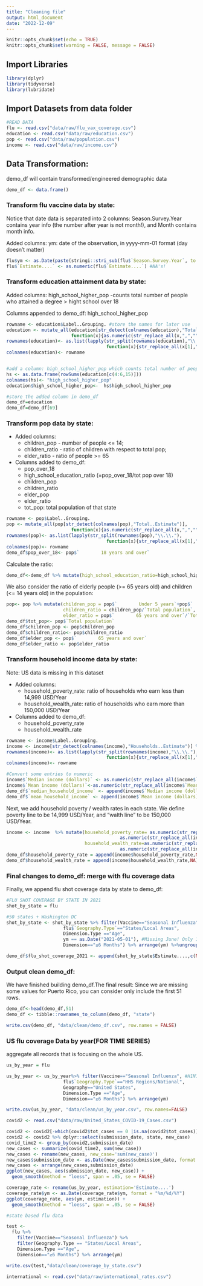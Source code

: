 ```yaml
---
title: "Cleaning file"
output: html_document
date: "2022-12-09"
---
```


````r
knitr::opts_chunk$set(echo = TRUE)
knitr::opts_chunk$set(warning = FALSE, message = FALSE) 
````

## Import Libraries

```r
library(dplyr)
library(tidyverse)
library(lubridate)
```

## Import Datasets from data folder

```r
#READ DATA
flu <- read.csv("data/raw/flu_vax_coverage.csv")
education <- read.csv("data/raw/education.csv")
pop <- read.csv("data/raw/population.csv")
income <- read.csv("data/raw/income.csv")
```

## Data Transformation:

demo_df will contain transformed/engineered demographic data
```r
demo_df <- data.frame()
```


### Transform flu vaccine data by state:

Notice that date data is separated into 2 columns: Season.Survey.Year contains year info (the number after year is not month!), and Month contains month info. 

Added columns: ym: date of the observation, in yyyy-mm-01 format (day doesn't matter)

```r
flu$ym <- as.Date(paste(stringi::stri_sub(flu$`Season.Survey.Year`, to = 4),"-", flu$Month, "-1", sep = ""))
flu$`Estimate....` <- as.numeric(flu$`Estimate....`) #NA's!
```

### Transform education attainment data by state:

Added columns: high_school_higher_pop -counts total number of people who attained a degree > hight school over 18

Columns appended to demo_df: high_school_higher_pop
               
```r
rowname <- education$Label..Grouping. #store the names for later use
education <- mutate_all(education[str_detect(colnames(education),"Total..Estimate")],
                        function(x){as.numeric(str_replace_all(x,",",""))})%>% t() %>% as.data.frame() #Convert all entries to numeric
rownames(education)<- as.list(lapply(str_split(rownames(education),"\\.\\."),
                                     function(x){str_replace_all(x[1],"\\."," ")})) #Transform state names
colnames(education)<- rowname


#add a column: high_school_higher_pop which counts total number of people who attained a degree > high  school over 18
hs <- as.data.frame(rowSums(education[c(4:6,15)]))
colnames(hs)<- "high_school_higher_pop"
education$high_school_higher_pop<-  hs$high_school_higher_pop

#store the added column in demo_df
demo_df=education
demo_df=demo_df[69]
```

### Transform pop data by state:

* Added columns: 
  + children_pop - number of people <= 14; 
  + children_ratio - ratio of children with respect to total pop; 
  + elder_ratio - ratio of people >= 65

* Columns added to demo_df:
  + pop_over_18
  + high_school_education_ratio (=pop_over_18/tot pop over 18)
  + children_pop
  + children_ratio
  + elder_pop
  + elder_ratio 
  + tot_pop: total population of that state


```r
rowname <- pop$Label..Grouping.
pop <- mutate_all(pop[str_detect(colnames(pop),"Total..Estimate")],
                        function(x){as.numeric(str_replace_all(x,",",""))})%>% t() %>% as.data.frame() #Convert all entries to numeric
rownames(pop)<- as.list(lapply(str_split(rownames(pop),"\\.\\."),
                                     function(x){str_replace_all(x[1],"\\."," ")})) #Transform state names
colnames(pop)<- rowname
demo_df$pop_over_18<- pop$`        18 years and over`
```

Calculate the ratio:

```r
demo_df<-demo_df %>% mutate(high_school_education_ratio=high_school_higher_pop/pop_over_18)
```

We also consider the ratio of elderly people (>= 65 years old) and children (<= 14 years old) in the population:

```r
pop<- pop %>% mutate(children_pop = pop$`        Under 5 years`+pop$`        5 to 9 years` +pop$`        10 to 14 years`,
                     children_ratio = children_pop/`Total population`,
                     elder_ratio = pop$`        65 years and over`/`Total population`)
demo_df$tot_pop<- pop$`Total population`
demo_df$children_pop <- pop$children_pop
demo_df$children_ratio<- pop$children_ratio
demo_df$elder_pop <- pop$`        65 years and over`
demo_df$elder_ratio <- pop$elder_ratio
```

### Transform household income data by state:

Note: US data is missing in this dataset

* Added columns:
  + household_poverty_rate: ratio of households who earn less than 14,999 USD/Year
  + household_wealth_rate: ratio of households who earn more than 150,000 USD/Year 
* Columns added to demo_df:
  + household_poverty_rate
  + household_wealth_rate

```r
rowname <- income$Label..Grouping.
income <- income[str_detect(colnames(income),"Households..Estimate")] %>% t() %>% as.data.frame()
rownames(income)<- as.list(lapply(str_split(rownames(income),"\\.\\."),
                                     function(x){str_replace_all(x[1],"\\."," ")})) #Transform state names
colnames(income)<- rowname

#Convert some entries to numeric
income$`Median income (dollars)` <- as.numeric(str_replace_all(income$`Median income (dollars)`,",","")) 
income$`Mean income (dollars)`<-as.numeric(str_replace_all(income$`Mean income (dollars)`,",",""))
demo_df$`median_household_income` <- append(income$`Median income (dollars)`,NA)
demo_df$`mean_household_income` <- append(income$`Mean income (dollars)`,NA)
```

Next, we add household poverty / wealth rates in each state. We define poverty line to be 14,999 USD/Year, and "walth line" to be 150,000 USD/Year.

```r
income <- income  %>% mutate(household_poverty_rate= as.numeric(str_replace_all(income$`    Less than $10,000`,"%",""))/100+
                                          as.numeric(str_replace_all(income$`    $10,000 to $14,999`,"%",""))/100,
                             household_wealth_rate=as.numeric(str_replace_all(income$`    $150,000 to $199,999`,"%",""))/100+
                                          as.numeric(str_replace_all(income$`    $200,000 or more`,"%",""))/100)
demo_df$household_poverty_rate = append(income$household_poverty_rate,NA) #append NA to US data
demo_df$household_wealth_rate = append(income$household_wealth_rate,NA)
```

### Final changes to demo_df: merge with flu coverage data

Finally, we append flu shot coverage data by state to demo_df:

```r
#FLU SHOT COVERAGE BY STATE IN 2021
shot_by_state = flu  

#50 states + Washington DC
shot_by_state <- shot_by_state %>% filter(Vaccine=="Seasonal Influenza", #H1N1 vaccines are only provided in 2009
                     flu$`Geography.Type`=="States/Local Areas", 
                     Dimension.Type =="Age",
                     ym == as.Date("2021-05-01"), #Missing June! Only 11 Months!
                     Dimension=="≥6 Months") %>% arrange(ym) %>%ungroup()

demo_df$flu_shot_coverage_2021 <- append(shot_by_state$Estimate....,c(NA,NA))
```

### Output clean demo_df:

We have finished building demo_df.The final result:
Since we are missing some values for Puerto Rico, you can consider only include the first 51 rows.
```r
demo_df<-head(demo_df,51)
demo_df <- tibble::rownames_to_column(demo_df, "state")

write.csv(demo_df, "data/clean/demo_df.csv", row.names = FALSE)
```



### US flu coverage Data by year(FOR TIME SERIES)

aggregate all records that is focusing on the whole US.

```r

us_by_year = flu

us_by_year <- us_by_year%>% filter(Vaccine=="Seasonal Influenza", #H1N1 vaccines are only provided in 2009
                     flu$`Geography.Type`=="HHS Regions/National", 
                     Geography=="United States",
                     Dimension.Type =="Age",
                     Dimension=="≥6 Months") %>% arrange(ym)

write.csv(us_by_year, "data/clean/us_by_year.csv", row.names=FALSE)

```


```r

covid2 <- read.csv("data/raw/United_States_COVID-19_Cases.csv")

covid2 <- covid2[-which(covid2$tot_cases == 0 |is.na(covid2$tot_cases)),]
covid2 <- covid2 %>% dplyr::select(submission_date, state, new_case)
covid_time2 <- group_by(covid2,submission_date)
new_cases <- summarize(covid_time2, sum(new_case))
new_cases <- rename(new_cases, new_case='sum(new_case)')
new_cases$submission_date <- as.Date(new_cases$submission_date, format = "%m/%d/%Y")
new_cases <- arrange(new_cases,submission_date)
ggplot(new_cases, aes(submission_date, new_case)) + 
  geom_smooth(method = "loess", span = .05, se = FALSE)


```
```r

coverage_rate <- rename(us_by_year, estimation='Estimate....')
coverage_rate$ym <- as.Date(coverage_rate$ym, format = "%m/%d/%Y")
ggplot(coverage_rate, aes(ym, estimation)) + 
  geom_smooth(method = "loess", span = .05, se = FALSE)


```


```r
#state based flu data

test <-
  flu %>%
    filter(Vaccine=="Seasonal Influenza") %>%
    filter(Geography.Type == "States/Local Areas",
    Dimension.Type =="Age",
    Dimension=="≥6 Months") %>% arrange(ym)

write.csv(test,"data/clean/coverage_by_state.csv")


```


```r

international <- read.csv("data/raw/international_rates.csv")



```

